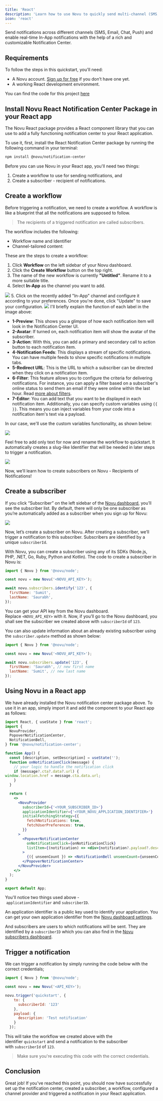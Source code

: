 ```yaml
---
title: 'React'
description: 'Learn how to use Novu to quickly send multi-channel (SMS, Email, Chat, Push) notifications with React.'
icon: 'react'
---
```


Send notifications across different channels (SMS, Email, Chat, Push) and enable real-time In-App notifications with the help of a rich and customizable Notification Center.

## Requirements

To follow the steps in this quickstart, you'll need:

- A Novu account. [Sign up for free](http://web.novu.co/) if you don’t have one yet.
- A working React development environment.

You can find the code for this project [here](https://github.com/novuhq/react-quickstart)

## Install Novu React Notification Center Package in your React app

The Novu React package provides a React component library that you can use to add a fully functioning notification center to your React application.

To use it, first, install the React Notification Center package by running the following command in your terminal:

```bash
npm install @novu/notification-center

```

Before you can use Novu in your React app, you'll need two things:

1. Create a workflow to use for sending notifications, and
2. Create a subscriber - recipient of notifications.

## Create a workflow

Before triggering a notification, we need to create a workflow. A workflow is like a blueprint that all the notifications are supposed to follow.

> The recipients of a triggered notification are called subscribers.
> 

The workflow includes the following:

- Workflow name and Identifier
- Channel-tailored content:

<Snippet file="supported-channels.mdx" />

These are the steps to create a workflow:

1. Click **Workflow** on the left sidebar of your Novu dashboard.
2. Click the **Create Workflow** button on the top right.
3. The name of the new workflow is currently **"Untitled"**. Rename it to a more suitable title.
4. Select **In-App** as the channel you want to add.
<Frame caption="Select the in-app channel"><img src="/images/in-app-react.png" /> </Frame>
5. Click on the recently added "In-App" channel and configure it according to your preferences. Once you're done, click "Update" to save your configuration.
<Frame caption="Configure the in-app node as per your need"><img src="/images/configure-in-app-react.png" /> </Frame>
I'll briefly explain the function of each label in the image above:

- **1-Preview**: This shows you a glimpse of how each notification item will look in the Notification Center UI.
- **2-Avatar**: If turned on, each notification item will show the avatar of the subscriber.
- **3-Action**: With this, you can add a primary and secondary call to action button to each notification item.
- **4-Notification Feeds**: This displays a stream of specific notifications. You can have multiple feeds to show specific notifications in multiple tabs.
- **5-Redirect URL**: This is the URL to which a subscriber can be directed when they click on a notification item.
- **6-Filter**: This feature allows you to configure the criteria for delivering notifications. For instance, you can apply a filter based on a subscriber's online status to send them an email if they were online within the last hour. Read [more about filters](https://docs.novu.co/platform/step-filter/#subscriber-seen--read-filters).
- **7-Editor**: You can add text that you want to be displayed in each notification item. Additionally, you can specify custom variables using `{{ }}`. This means you can inject variables from your code into a notification item's text via a payload.

In our case, we'll use the custom variables functionality, as shown below:
<Frame caption="We're gonna use custom variables here"><img src="/images/custom-var-react.png" /> </Frame>

Feel free to add only text for now and rename the workflow to quickstart. It automatically creates a slug-like Identifier that will be needed in later steps to trigger a notification.

<Frame caption="Renaming the workflow to 'quickstart'"><img src="/images/quickstart-react.png" /> </Frame>

Now, we’ll learn how to create subscribers on Novu - Recipients of Notifications!

## Create a subscriber

If you click “Subscriber” on the left sidebar of the [Novu dashboard](https://web.novu.co/subscribers), you’ll see the subscriber list. By default, there will only be one subscriber as you’re automatically added as a subscriber when you sign up for Novu:
<Frame caption="One subscriber is automatically created when you sign up"><img src="/images/auto-sub-react.png" /> </Frame>

Now, let’s create a subscriber on Novu. After creating a subscriber, we’ll trigger a notification to this subscriber. Subscribers are identified by a unique `subscriberId`.

With Novu, you can create a subscriber using any of its SDKs (Node.js, PHP, .NET, Go, Ruby, Python and Kotlin). The code to create a subscriber in Novu is:

```jsx
import { Novu } from '@novu/node';

const novu = new Novu('<NOVU_API_KEY>');

await novu.subscribers.identify('123', {
  firstName: 'Sumit',
  lastName: 'Saurabh',
});

```

You can get your API key from the Novu dashboard. Replace `<NOVU_API_KEY>` with it. Now, if you’ll go to the Novu dashboard, you shall see the subscriber we created above with `subscriberId` of `123`.

You can also update information about an already existing subscriber using the `subscriber.update` method as shown below:

```jsx
import { Novu } from '@novu/node';

const novu = new Novu('<NOVU_API_KEY>');

await novu.subscribers.update('123', {
  firstName: 'Saurabh', // new first name
  lastName: 'Sumit', // new last name
});

```

## Using Novu in a React app

We have already installed the Novu notification center package above. To use it in an app, simply import it and add the component to your React app as follows:

```jsx
import React, { useState } from 'react';
import {
  NovuProvider,
  PopoverNotificationCenter,
  NotificationBell,
} from '@novu/notification-center';

function App() {
  const [description, setDescription] = useState('');
  function onNotificationClick(message) {
    // your logic to handle the notification click
    if (message?.cta?.data?.url) {
window.location.href = message.cta.data.url;
    }
  }

  return (
    <>
      <NovuProvider
        subscriberId={'<YOUR_SUBSCRIBER_ID>'}
        applicationIdentifier={'<YOUR_NOVU_APPLICATION_IDENTIFIER>'}
        initialFetchingStrategy={{
          fetchNotifications: true,
          fetchUserPreferences: true,
        }}
      >
        <PopoverNotificationCenter
          onNotificationClick={onNotificationClick}
          listItem={(notification) => <div>{notification?.payload?.description}</div>}
        >
          {({ unseenCount }) => <NotificationBell unseenCount={unseenCount} />}
        </PopoverNotificationCenter>
      </NovuProvider>
    </>
  );
}

export default App;

```

You'll notice two things used above - `applicationIdentifier` and `subscriberID`.

An application identifier is a public key used to identify your application. You can get your own application identifier from the [Novu dashboard settings](https://web.novu.co/settings).

And subscribers are users to which notifications will be sent. They are identified by a `subscriberID` which you can also find in the [Novu subscribers dashboard](https://web.novu.co/subscribers).

## Trigger a notification

We can trigger a notification by simply running the code below with the correct credentials;

```jsx
import { Novu } from '@novu/node'; 

const novu = new Novu('<API_KEY>');

novu.trigger('quickstart', {
    to: {
      subscriberId: '123'
    },
    payload: {
      description: 'Test notification'
    }
  });
```

This will take the workflow we created above with the identifier `quickstart` and send a notification to the subscriber with `subscriberId` of `123`.

> Make sure you're executing this code with the correct credentials.
> 

## Conclusion

Great job! If you've reached this point, you should now have successfully set up the notification center, created a subscriber, a workflow, configured a channel provider and triggered a notification in your React application.
